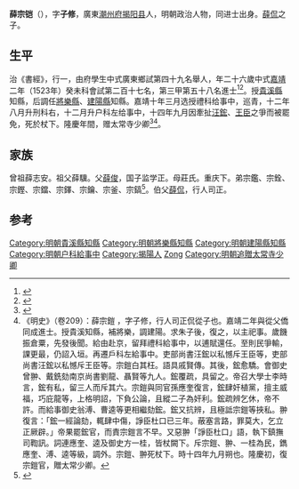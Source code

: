 {{明清人物信息框
| 姓名 = 薛宗鎧
| 原名 =
| 圖片名稱= 
| 圖片大小 =
| 圖片說明 = 
| 最高職務 =户科左给事中
| 國家 = 大明 
| 爵位 =
| 籍貫 = [[广东|广东]][[潮州府|潮州府]][[揭陽縣|揭陽縣]]
| 族裔 = 
| 字號 = 
| 諡號 =
| 出生日期 = 三月初一日
| 出生地點 = 
| 逝世日期 = 嘉靖十四年九月
| 逝世地點 =
| 墓葬 =
| 配偶 = 娶丁氏
| 親屬 = 
| 出身 =
* 
* 嘉靖二年癸未科進士
| 經歷 =
| 著作 = 
}}'''薛宗铠'''（{{bd|1498年||1535年|}}），字'''子修'''，廣東[[潮州府|潮州府]][[揭阳县|揭阳县]]人，明朝政治人物，同进士出身。[[薛侃|薛侃]]之子。

==生平== 
治《書經》，行一，由府學生中式廣東鄉試第四十九名舉人，年二十六歲中式[[嘉靖|嘉靖]]二年（1523年）癸未科會試第二百十七名，第三甲第五十八名進士<ref>{{Cite book|title=《皇明贡举考》卷五|last=（明）[[张朝瑞|张朝瑞]]|first=|publisher=《续修四库全书》史部第828册|year=|isbn=|location=|pages=}}</ref><ref>{{Cite book|title=贡举志五种 上|last=鲁小俊，江俊伟著|first=|publisher=武汉：武汉大学出版社|year=2009|isbn=978-7-307-07043-1|location=|pages=}}</ref>。授[[貴溪縣|貴溪縣]]知縣，后調任[[將樂縣|將樂縣]]、[[建陽縣|建陽縣]]知縣。嘉靖十年三月选授禮科给事中，巡青，十二年八月升刑科右，十二月升户科左给事中，十四年九月因牽扯[[汪鋐|汪鋐]]、[[王臣|王臣]]之爭而被罷免，死於杖下。隆慶年間，赠太常寺少卿<ref>{{cite news|title=明朝潮州府文进士名录|url=http://zt.czonline.net/2010wenhua/txcr/chaorendongtai/kejiao/2010-12-02/31625.html|accessdate=2013-08-07|newspaper=潮州热线|archive-url=https://web.archive.org/web/20131004220414/http://zt.czonline.net/2010wenhua/txcr/chaorendongtai/kejiao/2010-12-02/31625.html|archive-date=2013-10-04|dead-url=yes}}</ref><ref>《明史》（卷209）：薛宗鎧 ，字子修，行人司正侃從子也。嘉靖二年與從父僑同成進士。授貴溪知縣，補將樂，調建陽。求朱子後，復之，以主祀事。歲饑振倉粟，先發後聞。給由赴京，留拜禮科給事中，以逋賦還任。至則民爭輸，課更最，仍詔入垣。再遷戶科左給事中。吏部尚書汪鋐以私憾斥王臣等，吏部尚書汪鋐以私憾斥王臣等。宗鎧白其枉。語具戚賢傳。其後，鋐愈驕。會御史曾翀、戴銑劾南京尚書劉龍、聶賢等九人。鋐覆疏，具留之。帝召大學士李時言，鋐有私，留三人而斥其六。宗鎧與同官孫應奎復言，鋐肆奸植黨，擅主威福，巧庇龍等，上格明詔，下負公論，且縱二子為奸利。鋐疏辨乞休，帝不許。而給事御史翁溥、曹逵等更相繼劾鋐。鋐又抗辨，且極詆宗鎧等挾私。翀復言：「鋐一經論劾，輒肆中傷，諍臣杜口已三年。蔽塞言路，罪莫大，乞立正厥辟。」帝果罷鋐官，而責宗鎧言不早。又惡翀「諍臣杜口」語，執下鎮撫司鞫訊。詞連應奎、逵及御史方一桂，皆杖闕下。斥宗鎧、翀、一桂為民，鐫應奎、溥、逵等級，調外。宗鎧、翀死杖下。時十四年九月朔也。隆慶初，復宗鎧官，贈太常少卿。</ref>。

==家族== 
曾祖薛志安。祖父薛驥。父[[薛俊|薛俊]]，国子监学正。母莊氏。重庆下。弟宗鑑、宗銓、宗鏗、宗鐺、宗鐸、宗鑰、宗釜、宗鎬<ref>{{Cite book|title=天一阁藏明代科举录选刊 登科录 点校本|last=龚延明主编|first=|publisher=宁波出版社|year=2016|isbn=978-7-5526-2320-8|location=宁波|pages=|quote=《天一閣藏明代科舉錄選刊.登科錄》之《嘉靖二年癸未科進士登科録》}}</ref>。伯父[[薛侃|薛侃]]，行人司正。

==参考==
{{reflist}}
{{嘉靖二年癸未科殿試金榜}}
{{DEFAULTSORT:Xue薛}}
[[Category:明朝貴溪縣知縣|Category:明朝貴溪縣知縣]]
[[Category:明朝將樂縣知縣|Category:明朝將樂縣知縣]]
[[Category:明朝建陽縣知縣|Category:明朝建陽縣知縣]]
[[Category:明朝户科給事中|Category:明朝户科給事中]]
[[Category:揭陽人|Category:揭陽人]]
[[Category:薛姓|Zong]]
[[Category:明朝追贈太常寺少卿|Category:明朝追贈太常寺少卿]]